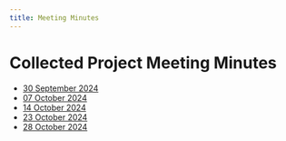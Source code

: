 ```yaml
---
title: Meeting Minutes
---
```


# Collected Project Meeting Minutes

- [30 September 2024](../meetings/GVSU-CIS641-PackingTheBits-2024-09-30.md)
- [07 October 2024](../meetings/GVSU-CIS641-PackingTheBits-2024-10-07.md)
- [14 October 2024](../meetings/GVSU-CIS641-PackingTheBits-2024-10-14.md)
- [23 October 2024](../meetings/GVSU-CIS641-PackingTheBits-2024-10-23.md)
- [28 October 2024](../meetings/GVSU-CIS641-PackingTheBits-2024-10-28.md)
